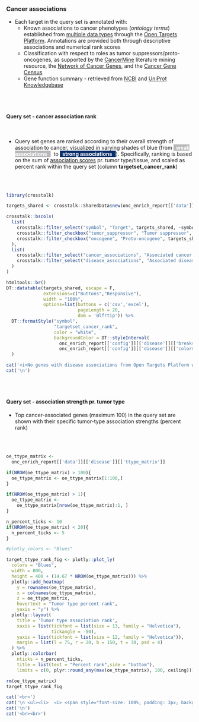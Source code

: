 ### Cancer associations {.tabset}

* Each target in the query set is annotated with:
   * Known associations to cancer phenotypes (_ontology terms_) established from [multiple data types](https://platform-docs.opentargets.org/associations#association-scores) through the [Open Targets Platform](https://targetvalidation.org). Annotations are provided both through descriptive associations and numerical rank scores
   * Classification with respect to roles as tumor suppressors/proto-oncogenes, as supported by the [CancerMine](https://www.nature.com/articles/s41592-019-0422-y) literature mining resource, the [Network of Cancer Genes](http://ncg.kcl.ac.uk/), and the [Cancer Gene Census](https://cancer.sanger.ac.uk/census)
   * Gene function summary - retrieved from [NCBI](https://www.ncbi.nlm.nih.gov/gene) and [UniProt Knowledgebase](https://www.uniprot.org/)
 
<br><br>


#### Query set - cancer association rank

<br>

* Query set genes are ranked according to their overall strength of association to cancer, visualized in varying shades of blue (from <span style="background-color:#b8b8ba; padding:2x; color:white"><b>&nbsp; weak associations &nbsp; </b></span>&nbsp; to <span style="background-color:#08306b; padding:2x; color:white"><b>&nbsp; strong associations &nbsp; </b></span>). Specifically, ranking is based on the sum of [association scores](https://docs.targetvalidation.org/getting-started/scoring) pr. tumor type/tissue, and scaled as percent rank within the query set (column **targetset_cancer_rank**)

<br><br>

```r
library(crosstalk)

targets_shared <- crosstalk::SharedData$new(onc_enrich_report[['data']][['disease']][['target']])

crosstalk::bscols(
  list(
    crosstalk::filter_select("symbol", "Target", targets_shared, ~symbol),
    crosstalk::filter_checkbox("tumor_suppressor", "Tumor suppressor", targets_shared, ~tumor_suppressor),
    crosstalk::filter_checkbox("oncogene", "Proto-oncogene", targets_shared, ~oncogene)
  ),
  list(
    crosstalk::filter_select("cancer_associations", "Associated cancer types", targets_shared, ~cancer_associations),
    crosstalk::filter_select("disease_associations", "Associated diseases (non-cancer)", targets_shared, ~disease_associations)
  )
)

htmltools::br()
DT::datatable(targets_shared, escape = F, 
              extensions=c("Buttons","Responsive"), 
              width = "100%",
              options=list(buttons = c('csv','excel'),
                           pageLength = 20,
                           dom = 'Blfrtip')) %>%
  DT::formatStyle("symbol",
                  "targetset_cancer_rank", 
                  color = "white", 
                  backgroundColor = DT::styleInterval(
                    onc_enrich_report[['config']][['disease']][['breaks']],
                    onc_enrich_report[['config']][['disease']][['colors']])
  )


```


```r
cat('<i>No genes with disease associations from Open Targets Platform were found.</i>',sep='\n')
cat('\n')
```


<br><br>

#### Query set - association strength pr. tumor type

* Top cancer-associated genes (maximum 100) in the query set are shown with their specific tumor-type association strengths (percent rank)

<br><br>

```r

oe_ttype_matrix <- 
  onc_enrich_report[['data']][['disease']][['ttype_matrix']]

if(NROW(oe_ttype_matrix) > 100){
  oe_ttype_matrix <- oe_ttype_matrix[1:100,]
}

if(NROW(oe_ttype_matrix) > 1){
  oe_ttype_matrix <- 
    oe_ttype_matrix[nrow(oe_ttype_matrix):1, ]
}

n_percent_ticks <- 10
if(NROW(oe_ttype_matrix) < 20){
  n_percent_ticks <- 5
}

#plotly_colors <- "Blues"

target_ttype_rank_fig <- plotly::plot_ly(
  colors = "Blues",
  width = 800,
  height = 400 + (14.67 * NROW(oe_ttype_matrix))) %>%
  plotly::add_heatmap(
    y = rownames(oe_ttype_matrix),
    x = colnames(oe_ttype_matrix),
    z = oe_ttype_matrix,
    hovertext = "Tumor type percent rank",
    yaxis = "y") %>%
  plotly::layout(
    title = 'Tumor type association rank',
    xaxis = list(tickfont = list(size = 13, family = "Helvetica"), 
                 tickangle = -50),
    yaxis = list(tickfont = list(size = 12, family = "Helvetica")),
    margin = list(l = 75, r = 20, b = 150, t = 30, pad = 4)
  ) %>%
  plotly::colorbar(
    nticks = n_percent_ticks, 
    title = list(text = "Percent rank",side = "bottom"),
    limits = c(0, plyr::round_any(max(oe_ttype_matrix), 100, ceiling)))

rm(oe_ttype_matrix)
target_ttype_rank_fig


```

```r
cat('<br>')
cat('\n <ul><li>  <i> <span style="font-size: 100%; padding: 3px; background-color:#989898; color:white">&nbsp;&nbsp;<b>NOT SHOWN</b> - limited/few tumor-type specific associations found for genes in the query set.&nbsp;&nbsp;</span></i></li></ul>',sep='\n')
cat('\n')
cat('<br><br>')

```
<br><br>
